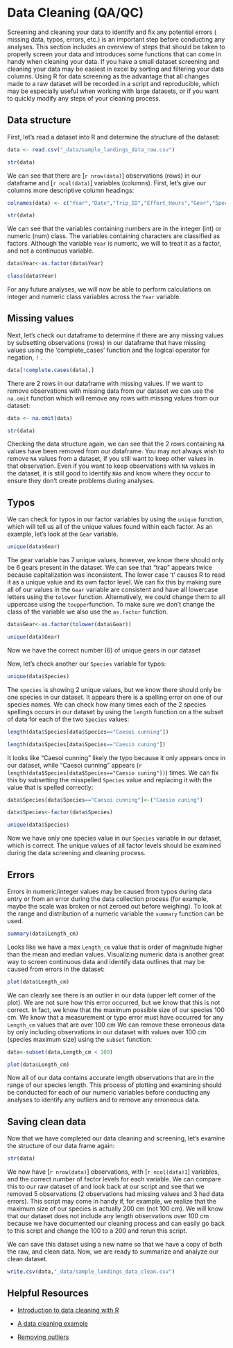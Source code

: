 # Data Cleaning (QA/QC)

Screening and cleaning your data to identify and fix any potential errors ( missing data, typos, errors, etc.) is an important step before conducting any analyses. This section includes an overview of steps that should be taken to properly screen your data and introduces some functions that can come in handy when cleaning your data. If you have a small dataset screening and cleaning your data may be easiest in excel by sorting and filtering your data columns. Using R for data screening as the advantage that all changes made to a raw dataset will be recorded in a script and reproducible, which may be especially useful when working with large datasets, or if you want to quickly modify any steps of your cleaning process.

## Data structure

First, let's read a dataset into R and determine the structure of the dataset:
```r
data <- read.csv("_data/sample_landings_data_raw.csv")

str(data)
```
We can see that there are [`r nrow(data)`] observations (rows) in our dataframe and [`r ncol(data)`] variables (columns). First, let's give our columns  more descriptive column headings:
```r
colnames(data) <- c("Year","Date","Trip_ID","Effort_Hours","Gear","Species","Length_cm","Weight_g")

str(data)
```
We can see that the variables containing numbers are in the integer (int) or numeric (num) class. The variables containing characters are classified as factors. Although the variable `Year` is numeric, we will to treat it as a factor, and not a continuous variable. 
```r
data$Year<-as.factor(data$Year)

class(data$Year)
```
For any future analyses, we will now be able to perform calculations on integer and numeric class variables across the `Year` variable.

## Missing values

Next, let's check our dataframe to determine if there are any missing values by subsetting observations (rows) in our dataframe that have missing values using the 'complete_cases' function and the logical operator for negation, `!` .
```r
data[!complete.cases(data),]
```

There are 2 rows in our dataframe with missing values. If we want to remove observations with missing data from our dataset we can use the `na.omit` function which will remove any rows with missing values from our dataset:
```r
data <- na.omit(data)

str(data)
```

Checking the data structure again, we can see that the 2 rows containing `NA` values have been removed from our dataframe. You may not always wish to remove `NA` values from a dataset, if you still want to keep other values in that observation. Even if you want to keep observations with `NA` values in the dataset, it is still good to identify `NA`s and know where they occur to ensure they don't create problems during analyses.

## Typos

We can check for typos in our factor variables by using the `unique` function, which will tell us all of the unique values found within each factor. As an example, let's look at the `Gear` variable.

```r
unique(data$Gear)
```
The gear variable has 7 unique values, however, we know there should only be 6 gears present in the dataset. We can see that "trap" appears twice because capitalization was inconsistent. The lower case 't' causes R to read it as a unique value and its own factor level. We can fix this by making sure all of our values in the `Gear` variable are consistent and have all lowercase letters using the `tolower` function. Alternatively, we could change them to all uppercase using the `toupper`function. To make sure we don't change the class of the variable we also use the `as.factor` function.
```r
data$Gear<-as.factor(tolower(data$Gear))

unique(data$Gear)
```
Now we have the correct number (6) of unique gears in our dataset

Now, let's check another our `Species` variable for typos:

```r
unique(data$Species)
```
The `species` is showing 2 unique values, but we know there should only be one species in our dataset. It appears there is a spelling error on one of our species names. We can check how many times each of the 2 species spellings occurs in our dataset by using the `length` function on a the subset of data for each of the two `Species` values:

```r
length(data$Species[data$Species=="Caesoi cunning"])

length(data$Species[data$Species=="Caesio cuning"])
```
It looks like "Caesoi cunning" likely the typo because it only appears once in our dataset, while "Caesoi cunning" appears (`r length(data$Species[data$Species=="Caesio cuning"])`) times. We can fix this by subsetting the misspelled `Species` value and replacing it with the value that is spelled correctly:
```r
data$Species[data$Species=="Caesoi cunning"]<-("Caesio cuning")

data$Species<-factor(data$Species)

unique(data$Species)
```
Now we have only one species value in our `Species` variable in our dataset, which is correct. The unique values of all factor levels should be examined during the data screening and cleaning process.

## Errors

Errors in numeric/integer values may be caused from typos during data entry or from an error during the data collection process (for example, maybe the scale was broken or not zeroed out before weighing). To look at the range and distribution of a numeric variable the `summary` function can be used. 

```r
summary(data$Length_cm)
```
Looks like we have a max `Length_cm` value that is order of magnitude higher than the mean and median values. Visualizing numeric data is another great way to screen continuous data and identify data outlines that may be caused from errors in the dataset:

```r
plot(data$Length_cm)
```
We can clearly see there is an outlier in our data (upper left corner of the plot). We are not sure how this error occurred, but we know that this is not correct. In fact, we know that the maximum possible size of our species 100 cm. We know that a measurement or typo error must have occurred for any `Length_cm` values that are over 100 cm  We can remove these erroneous data by only including observations in our dataset with values over 100 cm (species maximum size) using the `subset` function:
```r
data<-subset(data,Length_cm < 100)

plot(data$Length_cm)
```
Now all of our data contains accurate length observations that are in the range of our species length. This process of plotting and examining should be conducted for each of our numeric variables before conducting any analyses to identify any outliers and to remove any erroneous data.

## Saving clean data

Now that we have completed our data cleaning and screening, let's examine the structure of our data frame again:

```r

str(data)

```

We now have [`r nrow(data)`] observations, with [`r ncol(data)1`] variables, and the correct number of factor levels for each variable. We can compare this to our raw dataset of  and look back at our script and see that we removed 5 observations (2 observations had missing values and 3 had data errors). This script may come in handy if, for example, we realize that the maximum size of our species is actually 200 cm (not 100 cm). We will know that our dataset does not include any length observations over 100 cm because we have documented our cleaning process and can easily go back to this script and change the 100 to a 200 and rerun this script.

We can save this dataset using a new name so that we have a copy of both the raw, and clean data. Now, we are ready to summarize and analyze our clean dataset.

```r
write.csv(data,"_data/sample_landings_data_clean.csv")
```

## Helpful Resources

+ [Introduction to data cleaning with R](https://cran.r-project.org/doc/contrib/de_Jonge+van_der_Loo-Introduction_to_data_cleaning_with_R.pdf)

+ [A data cleaning example](https://www.r-bloggers.com/a-data-cleaning-example/)

+ [Removing outliers](http://qsel.columbia.edu/formhub.R/demo/RemoveOutliers.html)
